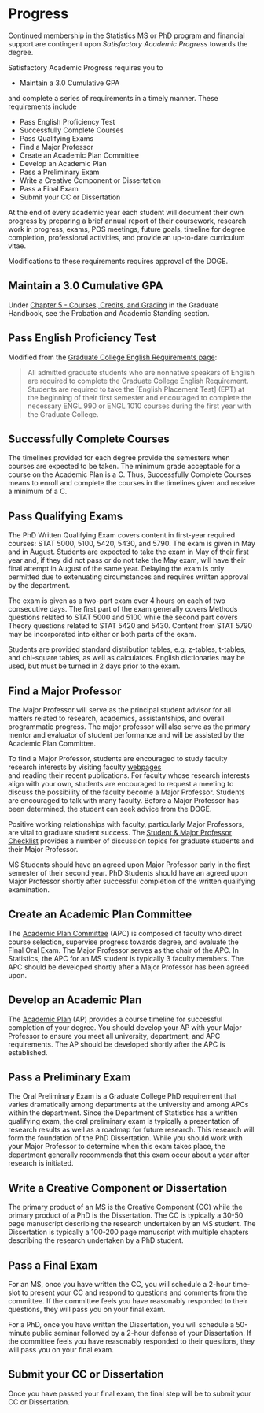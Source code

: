 # Progress

Continued membership in the Statistics MS or PhD program and financial support 
are contingent upon *Satisfactory Academic Progress* towards the degree.  

Satisfactory Academic Progress requires you to 

- Maintain a 3.0 Cumulative GPA

and complete a series of requirements in a timely manner.
These requirements include

- Pass English Proficiency Test
- Successfully Complete Courses
- Pass Qualifying Exams
- Find a Major Professor
- Create an Academic Plan Committee
- Develop an Academic Plan
- Pass a Preliminary Exam
- Write a Creative Component or Dissertation
- Pass a Final Exam
- Submit your CC or Dissertation

At the end of every academic year each student will document their own progress 
by preparing a brief annual report of their coursework, 
research work in progress, exams, POS meetings, future goals, 
timeline for degree completion, professional activities, 
and provide an up-to-date curriculum vitae. 

Modifications to these requirements requires approval of the DOGE. 

## Maintain a 3.0 Cumulative GPA

Under [Chapter 5 - Courses, Credits, and Grading](https://www.grad-college.iastate.edu/handbook/chapter5-coursework)
in the Graduate Handbook, 
see the Probation and Academic Standing section.


## Pass English Proficiency Test

Modified from the [Graduate College English Requirements page](https://www.grad-college.iastate.edu/future/english-requirements):

> All admitted graduate students who are nonnative speakers of English are required to complete the Graduate College English Requirement. Students are required to take the [English Placement Test] (EPT) at the beginning of their first semester and encouraged to complete the necessary ENGL 990 or ENGL 1010 courses during the first year with the Graduate College.

## Successfully Complete Courses

The timelines provided for each degree provide the semesters when courses are
expected to be taken. 
The minimum grade acceptable for a course on the Academic Plan is a C. 
Thus, Successfully Complete Courses means to enroll and complete the courses
in the timelines given and receive a minimum of a C.



## Pass Qualifying Exams


The PhD Written Qualifying Exam covers content in first-year required courses:
STAT 5000, 5100, 5420, 5430, and 5790.
The exam is given in May and in August. 
Students are expected to take the exam in May of their first year and, 
if they did not pass or do not take the May exam, 
will have their final attempt in August of the same year. 
Delaying the exam is only permitted due to extenuating circumstances and 
requires written approval by the department.

The exam is given as a two-part exam over 4 hours on each of two consecutive days. 
The first part of the exam generally covers Methods questions related to 
STAT 5000 and 5100 while the second part covers Theory questions related to
STAT 5420 and 5430. 
Content from STAT 5790 may be incorporated into either or both parts of 
the exam. 

Students are provided standard distribution tables, e.g.
z-tables, t-tables, and chi-square tables, 
as well as calculators. 
English dictionaries may be used, but must be turned in 2 days prior to the exam.





## Find a Major Professor

The Major Professor will serve as the principal student advisor for all matters 
related to research, academics, assistantships, and overall programmatic progress. 
The major professor will also serve as the primary mentor and evaluator of 
student performance and will be assisted by the Academic Plan Committee.  

To find a Major Professor, students are encouraged to study faculty research
interests by visiting faculty [webpages](https://www.stat.iastate.edu/people/faculty)  
and reading their recent publications. 
For faculty whose research interests align with your own, 
students are encouraged to request a meeting to discuss the possibility of 
the faculty become a Major Professor.
Students are encouraged to talk with many faculty. 
Before a Major Professor has been determined, 
the student can seek advice from the DOGE.

Positive working relationships with faculty, particularly Major Professors, 
are vital to graduate student success. 
The [Student & Major Professor Checklist](https://iastate.app.box.com/s/47brwwnas8mp54eb6qw9g3mhy377d56q)
provides a number of discussion topics for graduate students and their
Major Professor. 

MS Students should have an agreed upon Major Professor early in the first 
semester of their second year.
PhD Students should have an agreed upon Major Professor shortly 
after successful completion of the written qualifying examination.   

## Create an Academic Plan Committee

The [Academic Plan Committee](https://www.grad-college.iastate.edu/handbook/chapter6-program)
(APC) is composed of faculty who 
direct course selection, 
supervise progress towards degree,
and evaluate the Final Oral Exam.
The Major Professor serves as the chair of the APC. 
In Statistics, the APC for an MS student is typically 3 faculty members.
The APC should be developed shortly after a Major Professor has been agreed upon.



## Develop an Academic Plan

The [Academic Plan](https://www.grad-college.iastate.edu/handbook/chapter6-program) 
(AP) provides a course timeline for successful completion of your degree.
You should develop your AP with your Major Professor to ensure you meet all
university, department, and APC requirements. 
The AP should be developed shortly after the APC is established. 


## Pass a Preliminary Exam

The Oral Preliminary Exam is a Graduate College PhD requirement that varies 
dramatically among departments at the university and among APCs within the
department.
Since the Department of Statistics has a written qualifying exam, 
the oral preliminary exam is typically a presentation of research results as
well as a roadmap for future research.
This research will form the foundation of the PhD Dissertation. 
While you should work with your Major Professor to determine when this exam 
takes place, the department generally recommends that this exam occur about a
year after research is initiated. 


## Write a Creative Component or Dissertation

The primary product of an MS is the Creative Component (CC) while the primary product
of a PhD is the Dissertation. 
The CC is typically a 30-50 page manuscript describing the research undertaken
by an MS student.
The Dissertation is typically a 100-200 page manuscript with multiple chapters
describing the research undertaken by a PhD student. 

## Pass a Final Exam

For an MS, once you have written the CC, you will schedule a 2-hour time-slot
to present your CC and respond to questions and comments from the committee.
If the committee feels you have reasonably responded to their questions,
they will pass you on your final exam. 

For a PhD, once you have written the Dissertation, 
you will schedule a 50-minute public seminar followed by a 2-hour defense of
your Dissertation. 
If the committee feels you have reasonably responded to their questions,
they will pass you on your final exam. 

## Submit your CC or Dissertation

Once you have passed your final exam, the final step will be to submit your 
CC or Dissertation. 

